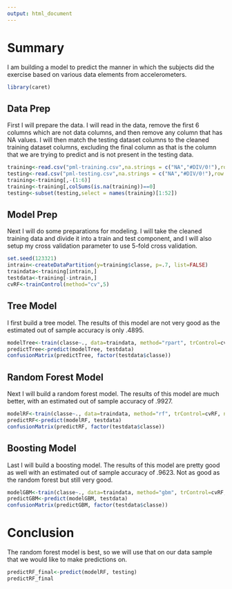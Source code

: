 ---
output: html_document
---
# Summary
I am building a model to predict the manner in which the subjects did the exercise based on various data elements from accelerometers.

```{r setup, message=FALSE}
library(caret)
```

## Data Prep
First I will prepare the data. I will read in the data, remove the first 6 columns which are not data columns, and then remove any column that has NA values. I will then match the testing dataset columns to the cleaned training dataset columns, excluding the final column as that is the column that we are trying to predict and is not present in the testing data. 

```{r dataprep}
training<-read.csv("pml-training.csv",na.strings = c("NA","#DIV/0!"),row.names = 1)
testing<-read.csv("pml-testing.csv",na.strings = c("NA","#DIV/0!"),row.names = 1)
training<-training[,-(1:6)]
training<-training[,colSums(is.na(training))==0]
testing<-subset(testing,select = names(training)[1:52])
```

## Model Prep
Next I will do some preparations for modeling. I will take the cleaned training data and divide it into a train and test component, and I will also setup my cross validation parameter to use 5-fold cross validation. 

```{r modelprep}
set.seed(123321)
intrain<-createDataPartition(y=training$classe, p=.7, list=FALSE)
traindata<-training[intrain,]
testdata<-training[-intrain,]
cvRF<-trainControl(method="cv",5)
```

## Tree Model
I first build a tree model. The results of this model are not very good as the estimated out of sample accuracy is only .4895. 

```{r Treemodel}
modelTree<-train(classe~., data=traindata, method="rpart", trControl=cvRF)
predictTree<-predict(modelTree, testdata)
confusionMatrix(predictTree, factor(testdata$classe))
```

## Random Forest Model
Next I will build a random forest model. The results of this model are much better, with an estimated out of sample accuracy of .9927. 

```{r RFmodel}
modelRF<-train(classe~., data=traindata, method="rf", trControl=cvRF, ntree=200)
predictRF<-predict(modelRF, testdata)
confusionMatrix(predictRF, factor(testdata$classe))
```

## Boosting Model
Last I will build a boosting model. The results of this model are pretty good as well with an estimated out of sample accuracy of .9623. Not as good as the random forest but still very good. 

```{r GBMmodel}
modelGBM<-train(classe~., data=traindata, method="gbm", trControl=cvRF, verbose=FALSE)
predictGBM<-predict(modelGBM, testdata)
confusionMatrix(predictGBM, factor(testdata$classe))
```

# Conclusion 
The random forest model is best, so we will use that on our data sample that we would like to make predictions on.

```{r predict_final}
predictRF_final<-predict(modelRF, testing)
predictRF_final
```

